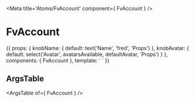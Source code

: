 
<Meta title='Atoms/FvAccount' component={ FvAccount } />

# FvAccount

<Canvas>
<Story name='Common' height='150px'>{{
  props: {
    knobName: {
      default: text('Name', 'fred', 'Props')
    },
    knobAvatar: {
      default: select('Avatar', avatarsAvailable, defaultAvatar, 'Props')
    }
  },
  components: { FvAccount },
  template: `<FvAccount
    :name="knobName"
    :avatar="knobAvatar"
  >
  </FvAccount>`
}}</Story>
</Canvas>

## ArgsTable

<ArgsTable of={ FvAccount } />
